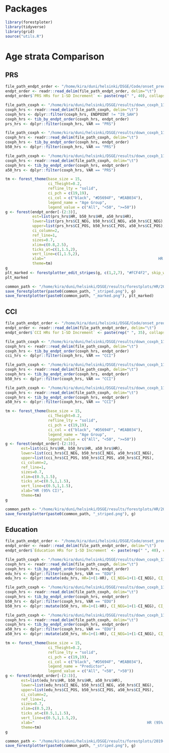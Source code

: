 # Packages
```r
library(forestploter)
library(tidyverse)
library(grid)
source("utils.R")
```

# Age strata Comparison 
## PRS
```r
file_path_endpt_order <- "/home/kira/duni/helsinki/DSGE/Code/onset_prediction/forestplots/endpt_order.tsv"
endpt_order <- readr::read_delim(file_path_endpt_order, delim="\t")
endpt_order$`PRS HRs for 1-SD Increment` <- paste(rep(" ", 40), collapse = " ")
```

```r
file_path_coxph <- "/home/kira/duni/helsinki/DSGE/results/down_coxph_11_17_22/2019-01-01_o8_w2_e10_CCI_PRS_Edu_SEX_YOB_BATCH_PCs_coxph.tsv"
coxph_hrs <- readr::read_delim(file_path_coxph, delim="\t")
coxph_hrs <- dplyr::filter(coxph_hrs, ENDPOINT != "I9_SAH")
coxph_hrs <- tib_by_endpt_order(coxph_hrs, endpt_order)
prs_hrs <- dplyr::filter(coxph_hrs, VAR == "PRS")

file_path_coxph <- "/home/kira/duni/helsinki/DSGE/results/down_coxph_11_17_22/2019-01-01_o8_w2_e10_CCI_PRS_Edu_SEX_YOB_BATCH_PCs_coxph_b50.tsv"
coxph_hrs <- readr::read_delim(file_path_coxph, delim="\t")
coxph_hrs <- tib_by_endpt_order(coxph_hrs, endpt_order)
b50_hrs <- dplyr::filter(coxph_hrs, VAR == "PRS")

file_path_coxph <- "/home/kira/duni/helsinki/DSGE/results/down_coxph_11_17_22/2019-01-01_o8_w2_e10_CCI_PRS_Edu_SEX_YOB_BATCH_PCs_coxph_a50.tsv"
coxph_hrs <- readr::read_delim(file_path_coxph, delim="\t")
coxph_hrs <- tib_by_endpt_order(coxph_hrs, endpt_order)
a50_hrs <- dplyr::filter(coxph_hrs, VAR == "PRS")
```

```r
tm <- forest_theme(base_size = 15,
                   ci_Theight=0.2,
                   refline_lty = "solid",
                   ci_pch = c(19,19),
                   ci_col = c("black", "#D5694F", "#EAB034"),
                   legend_name = "Age Group",
                   legend_value = c("All", "<50", ">=50"))
g <- forest(endpt_order[-(2:3)],
            est=list(prs_hrs$HR, b50_hrs$HR, a50_hrs$HR),
            lower=list(prs_hrs$CI_NEG, b50_hrs$CI_NEG, a50_hrs$CI_NEG),
            upper=list(prs_hrs$CI_POS, b50_hrs$CI_POS, a50_hrs$CI_POS),
            ci_column=2,
            ref_line=1,
            sizes=0.7,
            xlim=c(0.8,2.5),
            ticks_at=c(1,1.5,2),
            vert_line=c(1,1.5,2),
            xlab="                                                  HR (95% CI)",
            theme=tm)
g
plt_marked <- forestplotter_edit_stripes(g, c(1,2,7), "#FCF4F2", skip_white = FALSE)
plt_marked
```

```r
common_path <- "/home/kira/duni/helsinki/DSGE/results/forestplots/HR/2019-01-01_o8_w2_e10_PRS_age_strata_fp"
save_forestplotter(paste0(common_path, "_striped.png"), g)
save_forestplotter(paste0(common_path, "_marked.png"), plt_marked)
```

## CCI 

```r
file_path_endpt_order <- "/home/kira/duni/helsinki/DSGE/Code/onset_prediction/forestplots/endpt_order.tsv"
endpt_order <- readr::read_delim(file_path_endpt_order, delim="\t")
endpt_order$`CCI HRs for 1-SD Increment` <- paste(rep(" ", 35), collapse = " ")
```

```r
file_path_coxph <- "/home/kira/duni/helsinki/DSGE/results/down_coxph_11_17_22/2019-01-01_o8_w2_e10_CCI_PRS_Edu_SEX_YOB_BATCH_PCs_coxph.tsv"
coxph_hrs <- readr::read_delim(file_path_coxph, delim="\t")
coxph_hrs <- tib_by_endpt_order(coxph_hrs, endpt_order)
cci_hrs <- dplyr::filter(coxph_hrs, VAR == "CCI")

file_path_coxph <- "/home/kira/duni/helsinki/DSGE/results/down_coxph_11_17_22/2019-01-01_o8_w2_e10_CCI_PRS_Edu_SEX_YOB_BATCH_PCs_coxph_b50.tsv"
coxph_hrs <- readr::read_delim(file_path_coxph, delim="\t")
coxph_hrs <- tib_by_endpt_order(coxph_hrs, endpt_order)
b50_hrs <- dplyr::filter(coxph_hrs, VAR == "CCI")

file_path_coxph <- "/home/kira/duni/helsinki/DSGE/results/down_coxph_11_17_22/2019-01-01_o8_w2_e10_CCI_PRS_Edu_SEX_YOB_BATCH_PCs_coxph_a50.tsv"
coxph_hrs <- readr::read_delim(file_path_coxph, delim="\t")
coxph_hrs <- tib_by_endpt_order(coxph_hrs, endpt_order)
a50_hrs <- dplyr::filter(coxph_hrs, VAR == "CCI")
```

```r
tm <- forest_theme(base_size = 15,
                   ci_Theight=0.2,
                   refline_lty = "solid",
                   ci_pch = c(19,19),
                   ci_col = c("black", "#D5694F", "#EAB034"),
                   legend_name = "Age Group",
                   legend_value = c("All", "<50", ">=50"))
g <- forest(endpt_order[-(2:3)],
       est=list(cci_hrs$HR, b50_hrs$HR, a50_hrs$HR),
       lower=list(cci_hrs$CI_NEG, b50_hrs$CI_NEG, a50_hrs$CI_NEG),
       upper=list(cci_hrs$CI_POS, b50_hrs$CI_POS, a50_hrs$CI_POS),
       ci_column=2,
       ref_line=1,
       sizes=0.7,
       xlim=c(0.5,1.5),
       ticks_at=c(0.5,1,1.5),
       vert_line=c(0.5,1,1.5),
       xlab="HR (95% CI)",
       theme=tm)
g
```

```r
common_path <- "/home/kira/duni/helsinki/DSGE/results/forestplots/HR/2019-01-01_o8_w2_e10_CCI_age_strata_fp"
save_forestplotter(paste0(common_path, "_striped.png"), g)
```

## Education 

```r
file_path_endpt_order <- "/home/kira/duni/helsinki/DSGE/Code/onset_prediction/forestplots/endpt_order.tsv"
endpt_order <- readr::read_delim(file_path_endpt_order, delim="\t")
endpt_order$`Education HRs for 1-SD Increment` <- paste(rep(" ", 40), collapse = " ")
```

```r
file_path_coxph <- "/home/kira/duni/helsinki/DSGE/results/down_coxph_11_17_22/2019-01-01_o8_w2_e10_CCI_PRS_Edu_SEX_YOB_BATCH_PCs_coxph.tsv"
coxph_hrs <- readr::read_delim(file_path_coxph, delim="\t")
coxph_hrs <- tib_by_endpt_order(coxph_hrs, endpt_order)
edu_hrs <- dplyr::filter(coxph_hrs, VAR == "EDU")
edu_hrs <- dplyr::mutate(edu_hrs, HR=1+(1-HR), CI_NEG=1+(1-CI_NEG), CI_POS=1+(1-CI_POS))

file_path_coxph <- "/home/kira/duni/helsinki/DSGE/results/down_coxph_11_17_22/2019-01-01_o8_w2_e10_CCI_PRS_Edu_SEX_YOB_BATCH_PCs_coxph_b50.tsv"
coxph_hrs <- readr::read_delim(file_path_coxph, delim="\t")
coxph_hrs <- tib_by_endpt_order(coxph_hrs, endpt_order)
b50_hrs <- dplyr::filter(coxph_hrs, VAR == "EDU")
b50_hrs <- dplyr::mutate(b50_hrs, HR=1+(1-HR), CI_NEG=1+(1-CI_NEG), CI_POS=1+(1-CI_POS))

file_path_coxph <- "/home/kira/duni/helsinki/DSGE/results/down_coxph_11_17_22/2019-01-01_o8_w2_e10_CCI_PRS_Edu_SEX_YOB_BATCH_PCs_coxph_a50.tsv"
coxph_hrs <- readr::read_delim(file_path_coxph, delim="\t")
coxph_hrs <- tib_by_endpt_order(coxph_hrs, endpt_order)
a50_hrs <- dplyr::filter(coxph_hrs, VAR == "EDU")
a50_hrs <- dplyr::mutate(a50_hrs, HR=1+(1-HR), CI_NEG=1+(1-CI_NEG), CI_POS=1+(1-CI_POS))
```

```r
tm <- forest_theme(base_size = 15,
                   ci_Theight=0.2,
                   refline_lty = "solid",
                   ci_pch = c(19,19),
                   ci_col = c("black", "#D5694F", "#EAB034"),
                   legend_name = "Predictor",
                   legend_value = c("All", "<50", ">50"))
g <- forest(endpt_order[-(2:3)],
       est=list(edu_hrs$HR, b50_hrs$HR, a50_hrs$HR),
       lower=list(edu_hrs$CI_NEG, b50_hrs$CI_NEG, a50_hrs$CI_NEG),
       upper=list(edu_hrs$CI_POS, b50_hrs$CI_POS, a50_hrs$CI_POS),
       ci_column=2,
       ref_line=1,
       sizes=0.7,
       xlim=c(0.5,2),
       ticks_at=c(0.5,1,1.5),
       vert_line=c(0.5,1,1.5,2),
       xlab="                                                  HR (95% CI)",
       theme=tm)
g
```

```r
common_path <- "/home/kira/duni/helsinki/DSGE/results/forestplots/2019-01-01_o8_w2_e10_CCI_age_strata_fp"
save_forestplotter(paste0(common_path, "_striped.png"), g)
```
